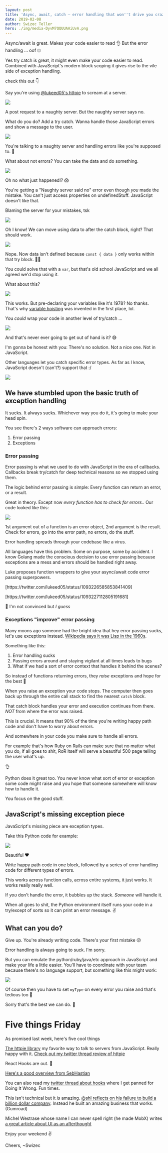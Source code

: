 ```yaml
---
layout: post
title: 'Async, await, catch – error handling that won''t drive you crazy'
date: 2019-02-08
author: Swizec Teller
hero: ./img/media-DyvM7QQUUAAiUvA.png
---
```

Async/await is great. Makes your code easier to read 👌 But the error handling ... oof 🙄





Yes try catch is great, it might even make your code easier to read. Combined with JavaScript's modern block scoping it gives rise to the vile side of exception handling.



check this out 👇



Say you're using [@lukeed05's httpie](https://github.com/lukeed/httpie) to scream at a server.



![](./img/media-DyvM7QQUUAAiUvA.png)



A post request to a naughty server. But the naughty server says no.



What do you do? Add a try catch. Wanna handle those JavaScript errors and show a message to the user.



![](./img/media-DyvNQaxUwAILdut.png)



You're talking to a naughty server and handling errors like you're supposed to. 👏



What about not errors? You can take the data and do something.



![](./img/media-DyvNXUrUUAELUz2.png)



Oh no what just happened!? 😱



You're getting a "Naughty server said no" error even though _you_ made the mistake. You can't just access properties on undefinedStuff. JavaScript doesn't like that.



Blaming the server for your mistakes, tsk



![](./img/c552b61f64ea71b300d847d9d5e8fb19-tumblr_inline_orekae8QzG1sz9gyq_540.gif)



Oh I know! We can move using data to after the catch block, right? That should work.



![](./img/media-DyvN3fQU0AAfjCq.png)



Nope. Now data isn't defined because `const { data }` only works within that try block. 🤦‍♂️



You could solve that with a `var`, but that's old school JavaScript and we all agreed we'd stop using it.



What about this?



![](./img/media-DyvOHz8VYAEpl6r.png)



This works. But pre-declaring your variables like it's 1978? No thanks. That's why [variable hoisting](https://en.wikipedia.org/wiki/JavaScript_syntax#hoisting) was invented in the first place, lol.



You _could_ wrap your code in another level of try/catch ...



![](./img/vlYmz7Q.png)



And that's never ever going to get out of hand is it? 😅



I'm gonna be honest with you: There's no solution. Not a nice one. Not in JavaScript.



Other languages let you catch specific error types. As far as I know, JavaScript doesn't (can't?) support that :/



![](./img/media-9Y5BbDSkSTiY8-giphy.gif)



## We have stumbled upon the basic truth of exception handling



It sucks. It always sucks. Whichever way you do it, it's going to make your head spin.



You see there's 2 ways software can approach errors:



1. Error passing
2. Exceptions



### Error passing



Error passing is what we used to do with JavaScript in the era of callbacks. Callbacks break try/catch for deep technical reasons so we stopped using them.



The logic behind error passing is simple: Every function can return an error, or a result.



Great in theory. Except now _every function has to check for errors._. Our code looked like this:



![](./img/SO4GEYh.png)



1st argument out of a function is an error object, 2nd argument is the result. Check for errors, go into the error path, no errors, do the stuff.



Error handling spreads through your codebase like a virus.



All languages have this problem. Some on purpose, some by accident. I know Golang made the conscious decision to use error passing because exceptions are a mess and errors should be handled right away.



Luke proposes function wrappers to give your async/await code error passing superpowers.



\[https&#x3A;//twitter.com/lukeed05/status/1093226585853841409]



\[https&#x3A;//twitter.com/lukeed05/status/1093227112805191681]



🤨 I'm not convinced but _I guess_



### Exceptions "improve" error passing



Many moons ago someone had the bright idea that hey error passing sucks, let's use exceptions instead. [Wikipedia says it was Lisp in the 1960s](https://en.wikipedia.org/wiki/Exception_handling#History).



Something like this:



1. Error handling sucks
2. Passing errors around and staying vigilant at all times leads to bugs
3. What if we had a sort of error context that handles it behind the scenes?



So instead of functions returning errors, they _raise_ exceptions and hope for the best 🤞



When you raise an exception your code stops. The computer then goes back up through the entire call stack to find the nearest `catch` block.



That catch block handles your error and execution continues from there. _NOT_ from where the error was raised.



This is crucial. It means that 90% of the time you're writing happy path code and don't have to worry about errors.



And somewhere in your code you make sure to handle all errors.



For example that's how Ruby on Rails can make sure that no matter what you do, if all goes to shit, RoR itself will serve a beautiful 500 page telling the user what's up.



👌



Python does it great too. You never know what sort of error or exception some code might raise and you hope that someone somewhere will know how to handle it.



You focus on the good stuff.



## JavaScript's missing exception piece



JavaScript's missing piece are exception types.



Take this Python code for example:



![](./img/gcHfor6.png)



Beautiful ❤️



Write happy path code in one block, followed by a series of error handling code for different types of errors.



This works across function calls, across entire systems, it just works. It works really really well.



If _you_ don't handle the error, it bubbles up the stack. _Someone_ will handle it.



When all goes to shit, the Python environment itself runs your code in a try/except of sorts so it can print an error message. ✌️



## What can you do?



Give up. You're already writing code. There's your first mistake 😛



Error handling is always going to suck. I'm sorry.



But you can emulate the python/ruby/java/etc approach in JavaScript and make your life a little easier. You'll have to coordinate with your team because there's no language support, but something like this might work:



![](./img/2zhKRu7.png)



Of course then you have to set `myType` on every error you raise and that's tedious too 🤔



Sorry that's the best we can do. 🙈



# Five things Friday



As promised last week, here's five cool things



[The httpie library](https://github.com/lukeed/httpie) my favorite way to talk to servers from JavaScript. Really happy with it. [Check out my twitter thread review of httpie](https://twitter.com/Swizec/status/1092820724836757504)



React Hooks are out. 🎣



[Here's a good overview from SebHastian](https://sebhastian.com/react-hooks-introduction)



You can also read my [twitter thread about hooks](https://twitter.com/Swizec/status/1093562515122864129) where I get panned for Doing It Wrong. Fun times.



This isn't technical but it _is_ amazing. [@shl reflects on his failure to build a billion dollar company](https://medium.com/@shl/reflecting-on-my-failure-to-build-a-billion-dollar-company-b0c31d7db0e7). Instead he built an amazing business that works. (Gumroad)



Michel Westrase whose name I can never spell right (he made MobX) writes [a great article about UI as an afterthought](https://michel.codes/blogs/ui-as-an-afterthought)



Enjoy your weekend ✌️



Cheers, ~Swizec